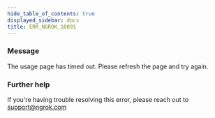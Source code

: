 ```yaml
---
hide_table_of_contents: true
displayed_sidebar: docs
title: ERR_NGROK_10091
---
```


### Message

The usage page has timed out. Please refresh the page and try again.

<ErrorDetails />

### Further help

If you're having trouble resolving this error, please reach out to [support@ngrok.com](mailto:support@ngrok.com?subject=Help%20with%20ERR_NGROK_10091)
